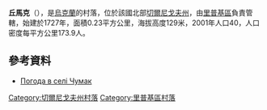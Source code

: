 {{coord|51|46|26|N|31|15|25|E|scale:100000|display=title}}

'''丘馬克'''（{{lang-uk|Чумак}}），是[[烏克蘭|烏克蘭]]的村落，位於該國北部[[切爾尼戈夫州|切爾尼戈夫州]]，由[[里普基區|里普基區]]負責管轄，始建於1727年，面積0.23平方公里，海拔高度129米，2001年人口40，人口密度每平方公里173.9人。

==參考資料==
* [http://weather.in.ua/ua/chernigovskaja/28587 Погода в селі Чумак]{{Wayback|url=http://weather.in.ua/ua/chernigovskaja/28587 |date=20181212113708 }}

[[Category:切爾尼戈夫州村落|Category:切爾尼戈夫州村落]]
[[Category:里普基區村落|Category:里普基區村落]]


{{Chernihiv-geo-stub}}